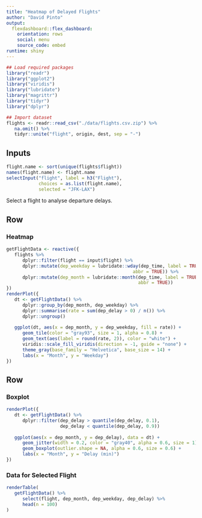 ```yaml
---
title: "Heatmap of Delayed Flights"
author: "David Pinto"
output: 
  flexdashboard::flex_dashboard:
    orientation: rows
    social: menu
    source_code: embed
runtime: shiny
---
```


<!-- Online at: https://beta.rstudioconnect.com/content/2555/ -->

```r
## Load required packages
library("readr")
library("ggplot2")
library("viridis")
library("lubridate")
library("magrittr")
library("tidyr")
library("dplyr")

## Import dataset
flights <- readr::read_csv("./data/flights.csv.zip") %>% 
   na.omit() %>% 
   tidyr::unite("flight", origin, dest, sep = "-")
```

Inputs {.sidebar}
-----------------------------------------------------------------------

```r
flight.name <- sort(unique(flights$flight))
names(flight.name) <- flight.name
selectInput("flight", label = h3("Flight"), 
            choices = as.list(flight.name), 
            selected = "JFK-LAX")
```

Select a flight to analyse departure delays.

Row
-----------------------------------------------------------------------

### Heatmap
    
```r
getFlightData <- reactive({
   flights %>% 
      dplyr::filter(flight == input$flight) %>% 
      dplyr::mutate(dep_weekday = lubridate::wday(dep_time, label = TRUE, 
                                               abbr = TRUE)) %>%
      dplyr::mutate(dep_month = lubridate::month(dep_time, label = TRUE, 
                                                 abbr = TRUE))
})
renderPlot({
   dt <- getFlightData() %>% 
      dplyr::group_by(dep_month, dep_weekday) %>% 
      dplyr::summarise(rate = sum(dep_delay > 0) / n()) %>% 
      dplyr::ungroup()
   
   ggplot(dt, aes(x = dep_month, y = dep_weekday, fill = rate)) +
      geom_tile(color = "gray93", size = 1, alpha = 0.8) +
      geom_text(aes(label = round(rate, 2)), color = "white") +
      viridis::scale_fill_viridis(direction = -1, guide = "none") +
      theme_gray(base_family = "Helvetica", base_size = 14) +
      labs(x = "Month", y = "Weekday")
})
```

Row {.tabset}
-----------------------------------------------------------------------

### Boxplot
    
```r
renderPlot({
   dt <- getFlightData() %>% 
      dplyr::filter(dep_delay > quantile(dep_delay, 0.1), 
                    dep_delay < quantile(dep_delay, 0.9))
   
   ggplot(aes(x = dep_month, y = dep_delay), data = dt) +
      geom_jitter(width = 0.2, color = "gray40", alpha = 0.6, size = 1) +
      geom_boxplot(outlier.shape = NA, alpha = 0.6, size = 0.6) +
      labs(x = "Month", y = "Delay (min)")
})
```
   
### Data for Selected Flight

```r
renderTable(
   getFlightData() %>% 
      select(flight, dep_month, dep_weekday, dep_delay) %>% 
      head(n = 100)
)
```
